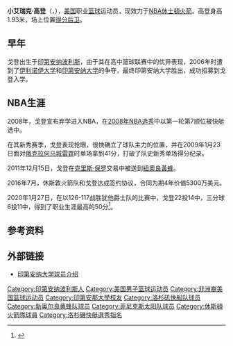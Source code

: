 {{noteTA
|G1=NBA
|1=zh-hans:戈登;zh-hk:戈登;zh-tw:高登;
|2=zh-cn:埃里克;zh-hk:埃里克;zh-tw:艾瑞克;
}}
{{Infobox NBA biography
| name         = 艾瑞克·高登<br />Eric Gordon
| image        = Eric Gordon (30550862210) (cropped).jpg
| caption      = [[休士頓火箭|休士頓火箭]]時期的高登
| width        = 260
| position     = [[得分後衛|得分後衛]] / [[小前鋒|小前鋒]]
| height_ft    = 6
| height_in    = 4
| weight_lb    = 215
| league       = [[National_Basketball_Association|NBA]]
| team         = 休士頓火箭
| number       = 10
| nationality  = {{USA}}
| birth_date   = {{Birth date and age|1988|12|25}}
| birth_place  = {{USA}}[[印第安納州|印第安納州]][[印第安納波利斯|印第安納波利斯]]
| high_school  = {{link-en|中北區高中|North Central High School (Indianapolis)|中北區高中}}（[[印第安納波利斯|印第安納波利斯]]）
| college      = [[印第安納大學|印第安納大學]]（2007–2008）
| draft_year   = 2008
| draft_round  = 1
| draft_pick   = 7
| draft_team   = [[洛杉磯快艇|洛杉磯快艇]]
| career_start = 2008
| career_end   =
| years1       = {{nbay|2008|start}}–{{nbay|2010|end}}
| team1        = [[洛杉磯快艇|洛杉磯快艇]]
| years2       = {{nbay|2011|start}}–{{nbay|2015|end}}
| team2        = [[紐奧良黃蜂|紐奧良黃蜂]] / [[紐奧良鵜鶘|紐奧良鵜鶘]]
| years3        = {{nbay|2016|start}}–至今
| team3        = [[休士頓火箭|休士頓火箭]]
| highlights   =
* [[NBA年度最佳第六人|NBA年度最佳第六人]]（{{nbay|2016|end}}）
* [[NBA三分球大賽|NBA三分球大賽冠軍]]（{{nasg|2017}}）
* [[NBA最佳新秀陣容|NBA最佳新秀陣容第二隊]]（{{nbay|2008|end}}）
* [[美聯社|美聯社]]全美最佳陣容第二隊（{{link-en|2008年NCAA一級男子籃球錦標賽|2008 NCAA Men's Basketball All-Americans|2008}}）
* [[十大聯盟|十大聯盟最佳陣容第一隊]]（2008）
* [[十大聯盟|十大聯盟年度最佳新人]]（2008）
* [[麥當勞高中全明星賽|麥當勞高中全明星賽]]（{{link-en|2007年麥當勞高中全明星賽|2007 McDonald's All-American Boys Game|2007}}）
* {{link-en|印地安納州籃球先生|Indiana Mr. Basketball|印地安納州籃球先生}}（2007）
| nba          = eric_gordon
| bbr          = gordoer01
| medal_templates =
{{MedalSport|男子[[籃球|籃球]]}}
{{MedalCountry|{{flagu|United States}}}}
{{MedalCompetition|[[世界盃籃球賽|世界盃籃球賽]]}}
{{MedalGold|[[2010年世界籃球錦標賽|2010 土耳其]] | {{link-en|2010年世界籃球錦標賽美國隊陣容|2010 United States men's FIBA World Championship team|團隊}}}}
}}
'''小艾瑞克·高登'''（{{lang-en|'''Eric Gordon, Jr.'''}}，{{bd|1988年|12月25日|||G}}），[[美国|美国]]职业[[篮球|篮球]]运动员，现效力于[[NBA|NBA]][[休士頓火箭|休士頓火箭]]。高登身高1.93米，场上位置[[得分后卫|得分后卫]]。

==早年==
戈登出生于[[印第安纳波利斯|印第安纳波利斯]]，由于其在高中篮球联赛中的优异表现，2006年时遭到了[[伊利诺伊大学|伊利诺伊大学]]和[[印第安纳大学|印第安纳大学]]的争夺，最终印第安纳大学胜出，成功招募到戈登入学。

==NBA生涯==
2008年，戈登宣布弃学进入NBA，在[[2008年NBA选秀|2008年NBA选秀]]中以第一轮第7顺位被快艇选中。

在其新秀赛季，戈登表现抢眼，很快确立了球队主力的位置，并在2009年1月23日面对[[俄克拉何马城雷霆|俄克拉何马城雷霆]]时单场拿到41分，打破了队史新秀单场得分纪录。

2011年12月15日，戈登在[[克里斯·保罗|克里斯·保罗]]交易中被送到[[紐奧良黃蜂|紐奧良黃蜂]]。

2016年7月，休斯敦火箭队和戈登达成签约协议，合同为期4年价值5300万美元。

2020年1月27日，在以126-117战胜犹他爵士队的比赛中，戈登22投14中，三分球6投11中，得到了职业生涯最高的50分<ref>{{Cite web|url=https://www.espn.com/nba/game?gameId=401161340|title=Rockets vs. Jazz – Game Summary – January 27, 2020 – ESPN|website=ESPN.com|language=en|access-date=2020-01-28|archive-date=2022-05-18|archive-url=https://web.archive.org/web/20220518192116/https://www.espn.com/nba/game?gameId=401161340}}</ref>。

== 参考资料 ==
{{reflist}}

== 外部链接 ==
*[https://web.archive.org/web/20090323062226/http://iuhoosiers.cstv.com/sports/m-baskbl/mtt/gordon_eric00.html 印第安纳大学球员介绍]

{{Houston Rockets current roster}}
{{2008 NBA Draft}}
{{NBA最佳第六人}}
{{三分球大賽冠軍}}
{{2010年男篮世锦赛美国队阵容}}

{{Authority control}}
{{DEFAULTSORT:Gordon, Jr., Eric}}
[[Category:印第安纳波利斯人|Category:印第安纳波利斯人]]
[[Category:美国男子篮球运动员|Category:美国男子篮球运动员]]
[[Category:非洲裔美国篮球运动员|Category:非洲裔美国篮球运动员]]
[[Category:印第安那大學校友|Category:印第安那大學校友]]
[[Category:洛杉矶快船队球员|Category:洛杉矶快船队球员]]
[[Category:新奥尔良黄蜂队球员|Category:新奥尔良黄蜂队球员]]
[[Category:菲尼克斯太阳队球员|Category:菲尼克斯太阳队球员]]
[[Category:休斯頓火箭隊球員|Category:休斯頓火箭隊球員]]
[[Category:洛杉磯快艇選秀指名|Category:洛杉磯快艇選秀指名]]